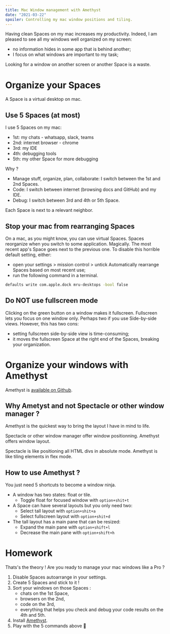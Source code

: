 ```yaml
---
title: Mac Window management with Amethyst
date: "2021-03-22"
spoiler: Controlling my mac window positions and tiling.
---
```


Having clean Spaces on my mac increases my productivity. Indeed, I am pleased to see all my windows well organized on my screen:

- no information hides in some app that is behind another;
- I focus on what windows are important to my task;

Looking for a window on another screen or another Space is a waste.

# Organize your Spaces

A Space is a virtual desktop on mac.

## Use 5 Spaces (at most)

I use 5 Spaces on my mac:

- 1st: my chats - whatsapp, slack, teams
- 2nd: internet browser - chrome
- 3rd: my IDE
- 4th: debugging tools
- 5th: my other Space for more debugging

Why ?

- Manage stuff, organize, plan, collaborate: I switch between the 1st and 2nd Spaces.
- Code: I switch between internet (browsing docs and GitHub) and my IDE.
- Debug: I switch between 3rd and 4th or 5th Space.

Each Space is next to a relevant neighbor.


<LetSPairProgram />

## Stop your mac from rearranging Spaces

On a mac, as you might know, you can use virtual Spaces. Spaces reorganize when you switch to some application. Magically. The most recent app's Space goes next to the previous one.
To disable this horrible default setting, either:

- open your settings > mission control > untick Automatically rearrange Spaces based on most recent use;
- run the following command in a terminal.

```bash
defaults write com.apple.dock mru-desktops -bool false
```

## Do NOT use fullscreen mode

Clicking on the green button on a window makes it fullscreen. Fullscreen lets you focus on one window only. Perhaps two if you use Side-by-side views. However, this has two cons:

- setting fullscreen side-by-side view is time-consuming;
- it moves the fullscreen Space at the right end of the Spaces, breaking your organization.

# Organize your windows with Amethyst

Amethyst is [available on Github](https://github.com/ianyh/Amethyst).

## Why Ametyst and not Spectacle or other window manager ?

Amethyst is the quickest way to bring the layout I have in mind to life.

Spectacle or other window manager offer window positionning.
Amethyst offers window layout.

Spectacle is like positioning all HTML divs in absolute mode.
Amethyst is like tiling elements in flex mode.

## How to use Amethyst ?

You just need 5 shortcuts to become a window ninja.

- A window has two states: float or tile.
  - Toggle float for focused window with `option+shit+t`
- A Space can have several layouts but you only need two:
  - Select tall layout with `option+shit+a`
  - Select fullscreen layout with `option+shit+d`
- The tall layout has a main pane that can be resized:
  - Expand the main pane with `option+shift+l`
  - Decrease the main pane with `option+shift+h`

# Homework

Thats's the theory ! Are you ready to manage your mac windows like a Pro ?

1. Disable Spaces autoarrange in your settings.
2. Create 5 Spaces and stick to it !
3. Sort your windows on those Spaces :
   - chats on the 1st Space,
   - browsers on the 2nd,
   - code on the 3rd,
   - everything that helps you check and debug your code results on the 4th and 5th.
4. Install [Amethyst](https://github.com/ianyh/Amethyst).
5. Play with the 5 commands above 🎉
